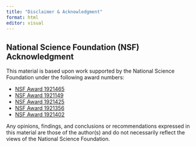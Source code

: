 ```yaml
---
title: "Disclaimer & Acknowledgment"
format: html
editor: visual
---
```


## National Science Foundation (NSF) Acknowledgment

This material is based upon work supported by the National Science Foundation under the following award numbers:

<ul>
	<li><a href="https://www.nsf.gov/awardsearch/showAward?AWD_ID=1921465" target="_blank" rel="noopener">NSF Award 1921465</a></li>
	<li><a href="https://www.nsf.gov/awardsearch/showAward?AWD_ID=1921149" target="_blank" rel="noopener">NSF Award 1921149</a></li>
	<li><a href="https://www.nsf.gov/awardsearch/showAward?AWD_ID=1921425" target="_blank" rel="noopener">NSF Award 1921425</a></li>
	<li><a href="https://www.nsf.gov/awardsearch/showAward?AWD_ID=1921356" target="_blank" rel="noopener">NSF Award 1921356</a></li>
	<li><a href="https://www.nsf.gov/awardsearch/showAward?AWD_ID=1921402" target="_blank" rel="noopener">NSF Award 1921402</a></li>
</ul>

Any opinions, findings, and conclusions or recommendations expressed in this material are those of the author(s) and do not necessarily reflect the views of the National Science Foundation.
